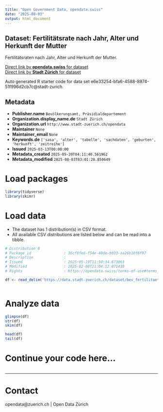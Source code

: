 ```yaml
---
title: "Open Government Data, opendata.swiss"
date: "2025-08-03"
output: html_document
---
```


## Dataset: Fertilitätsrate nach Jahr, Alter und Herkunft der Mutter


Fertilitätsraten nach Jahr, Alter und Herkunft der Mutter.


[Direct link by **opendata.swiss** for dataset](https://opendata.swiss/de/dataset/fertilitatsrate-nach-jahr-alter-und-herkunft-der-mutter)<br>
[Direct link by **Stadt Zürich** for dataset](https://data.stadt-zuerich.ch/dataset/bev_fertilitaet_jahr_alterm_herkunftm_od411d)

Auto generated R starter code for data set e6e33254-bfa6-4588-8974-51f996d2cb7c@stadt-zurich.

## Metadata

- **Publisher.name** `Bevölkerungsamt, Präsidialdepartement`
- **Organization.display_name.de** `Stadt Zürich`
- **Organization.url** `http://www.stadt-zuerich.ch/opendata`
- **Maintainer** `None`
- **Maintainer_email** `None`
- **Keywords.de** `['sasa', 'alter', 'tabelle', 'sachdaten', 'geburten', 'herkunft', 'zeitreihe']`
- **Issued** `2025-03-13T00:00:00`
- **Metadata_created** `2025-05-20T04:11:40.561962`
- **Metadata_modified** `2025-08-03T03:01:28.850649`


# Load packages

```r

library(tidyverse)
library(skimr)

```

# Load data

-   The dataset has 1 distribution(s) in CSV format.
-   All available CSV distributions are listed below and can be read into a tibble.

```r

# Distribution 0
# Package_id               : 36cf8fe8-f54e-40de-8033-aa26b10f6f87
# Description              : 
# Issued                   : 2025-05-19T11:50:34.873063
# Modified                 : 2025-02-08T21:04:12.071430
# Rights                   : https://opendata.swiss/terms-of-use#terms_open

df <- read_delim('https://data.stadt-zuerich.ch/dataset/bev_fertilitaet_jahr_alterm_herkunftm_od411d/download/BEV411OD411D.csv')



```

# Analyze data

```r

glimpse(df)
str(df)
skim(df)

head(df)
tail(df)

```

# Continue your code here...

```r

```

------------------------------------------------------------------------

# Contact

opendata@zuerich.ch | Open Data Zürich
